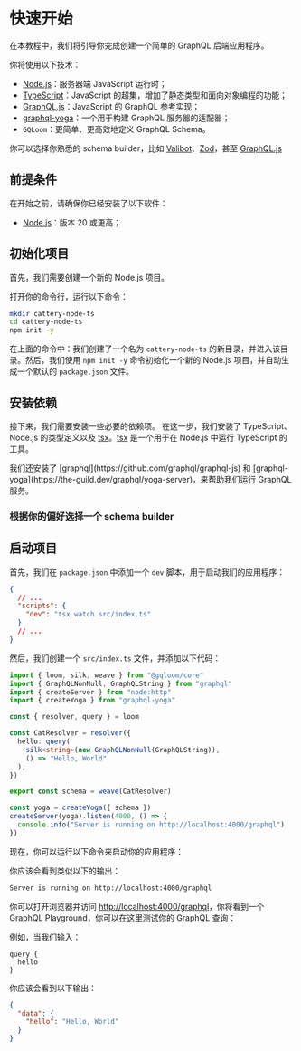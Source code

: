 
# 快速开始

在本教程中，我们将引导你完成创建一个简单的 GraphQL 后端应用程序。

你将使用以下技术：

- [Node.js](https://nodejs.org/en/)：服务器端 JavaScript 运行时；
- [TypeScript](https://www.typescriptlang.org/)：JavaScript 的超集，增加了静态类型和面向对象编程的功能；
- [GraphQL.js](https://github.com/graphql/graphql-js)：JavaScript 的 GraphQL 参考实现；
- [graphql-yoga](https://the-guild.dev/graphql/yoga-server)：一个用于构建 GraphQL 服务器的适配器；
- `GQLoom`：更简单、更高效地定义 GraphQL Schema。

你可以选择你熟悉的 schema builder，比如 [Valibot](https://valibot.dev/)、[Zod](https://zod.dev/)，甚至 [GraphQL.js](https://graphql.org/graphql-js/)

## 前提条件
在开始之前，请确保你已经安装了以下软件：

- [Node.js](https://nodejs.org/)：版本 20 或更高；

## 初始化项目
首先，我们需要创建一个新的 Node.js 项目。

打开你的命令行，运行以下命令：
```sh
mkdir cattery-node-ts
cd cattery-node-ts
npm init -y
```
在上面的命令中：我们创建了一个名为 `cattery-node-ts` 的新目录，并进入该目录。然后，我们使用 `npm init -y` 命令初始化一个新的 Node.js 项目，并自动生成一个默认的 `package.json` 文件。

## 安装依赖
接下来，我们需要安装一些必要的依赖项。
<PackageManagerTabs command="install -D typescript @types/node tsx" />
在这一步，我们安装了 TypeScript、Node.js 的类型定义以及 [tsx](https://tsx.is/)。[tsx](https://tsx.is/) 是一个用于在 Node.js 中运行 TypeScript 的工具。

<PackageManagerTabs command="install graphql graphql-yoga" />
我们还安装了 [graphql](https://github.com/graphql/graphql-js) 和 [graphql-yoga](https://the-guild.dev/graphql/yoga-server)，来帮助我们运行 GraphQL 服务。

### 根据你的偏好选择一个 schema builder
<Tabs groupId='schema-builder'>
  <Tab label="valibot">
    <PackageManagerTabs command="install @gqloom/core valibot @gqloom/valibot" />
  </Tab>
  <Tab  label="zod">
    <PackageManagerTabs command="install @gqloom/core zod @gqloom/zod" />
  </Tab>
  <Tab  label="graphql.js">
    <PackageManagerTabs command="install @gqloom/core" />
  </Tab>
</Tabs>

## 启动项目
首先，我们在 `package.json` 中添加一个 `dev` 脚本，用于启动我们的应用程序：
```json title="package.json"
{
  // ...
  "scripts": {
    "dev": "tsx watch src/index.ts"
  }
  // ...
}
```

然后，我们创建一个 `src/index.ts` 文件，并添加以下代码：
```ts title="src/index.ts"
import { loom, silk, weave } from "@gqloom/core"
import { GraphQLNonNull, GraphQLString } from "graphql"
import { createServer } from "node:http"
import { createYoga } from "graphql-yoga"

const { resolver, query } = loom

const CatResolver = resolver({
  hello: query(
    silk<string>(new GraphQLNonNull(GraphQLString)),
    () => "Hello, World"
  ),
})

export const schema = weave(CatResolver)

const yoga = createYoga({ schema })
createServer(yoga).listen(4000, () => {
  console.info("Server is running on http://localhost:4000/graphql")
})
```
现在，你可以运行以下命令来启动你的应用程序：

<PackageManagerTabs command="run dev" />

你应该会看到类似以下的输出：
```sh
Server is running on http://localhost:4000/graphql
```

你可以打开浏览器并访问 [http://localhost:4000/graphql](http://localhost:4000/graphql)，你将看到一个 GraphQL Playground，你可以在这里测试你的 GraphQL 查询：

例如，当我们输入：
```gql
query {
  hello
}
```
你应该会看到以下输出：
```json
{
  "data": {
    "hello": "Hello, World"
  }
}
```